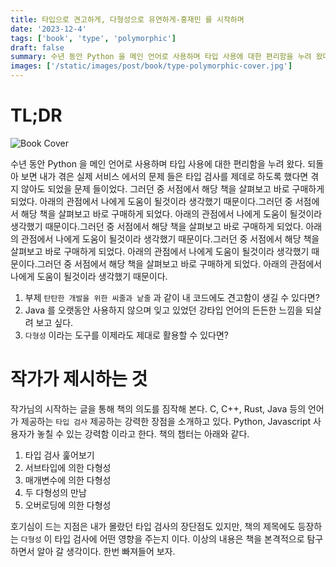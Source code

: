 ```yaml
---
title: 타입으로 견고하게, 다형성으로 유연하게-홍재민 를 시작하며
date: '2023-12-4'
tags: ['book', 'type', 'polymorphic']
draft: false 
summary: 수년 동안 Python 을 메인 언어로 사용하며 타입 사용에 대한 편리함을 누려 왔다. 되돌아 보면 내가 겪은 실제 서비스 에서의 문제 들은 타입 검사를 제데로 하도록 했다면 겪지 않아도 되었을 문제 들이었다. 그러던 중 서점에서 해당 책을 살펴보고 바로 구매하게 되었다. 아래의 관점에서 나에게 도움이 될것이라 생각했기 때문이다.
images: ['/static/images/post/book/type-polymorphic-cover.jpg']
---
```



# TL;DR

![Book Cover](/static/images/post/book/type-polymorphic-cover.jpg)

수년 동안 Python 을 메인 언어로 사용하며 타입 사용에 대한 편리함을 누려 왔다. 되돌아 보면 내가 겪은 실제 서비스 에서의 문제 들은 타입 검사를 제데로 하도록 했다면 겪지 않아도 되었을 문제 들이었다. 그러던 중 서점에서 해당 책을 살펴보고 바로 구매하게 되었다. 아래의 관점에서 나에게 도움이 될것이라 생각했기 때문이다.그러던 중 서점에서 해당 책을 살펴보고 바로 구매하게 되었다. 아래의 관점에서 나에게 도움이 될것이라 생각했기 때문이다.그러던 중 서점에서 해당 책을 살펴보고 바로 구매하게 되었다. 아래의 관점에서 나에게 도움이 될것이라 생각했기 때문이다.그러던 중 서점에서 해당 책을 살펴보고 바로 구매하게 되었다. 아래의 관점에서 나에게 도움이 될것이라 생각했기 때문이다.그러던 중 서점에서 해당 책을 살펴보고 바로 구매하게 되었다. 아래의 관점에서 나에게 도움이 될것이라 생각했기 때문이다.

1. 부제 `탄탄한 개발을 위한 씨줄과 낱줄` 과 같이 내 코드에도 견고함이 생길 수 있다면?
2. Java 를 오랫동안 사용하지 않으며 잊고 있었던 강타입 언어의 든든한 느낌을 되살려 보고 싶다.
3. `다형성` 이라는 도구를 이제라도 제대로 활용할 수 있다면?

# 작가가 제시하는 것

작가님의 시작하는 글을 통해 책의 의도를 짐작해 본다. C, C++, Rust, Java 등의 언어가 제공하는 `타입 검사` 제공하는 강력한 장점을 소개하고 있다. Python, Javascript 사용자가 놓칠 수 있는 강력함 이라고 한다. 책의 챕터는 아래와 같다.

1. 타입 검사 훑어보기
2. 서브타입에 의한 다형성
3. 매개변수에 의한 다형성
4. 두 다형성의 만남
5. 오버로딩에 의한 다형성

호기심이 드는 지점은 내가 몰랐던 타입 검사의 장단점도 있지만, 책의 제목에도 등장하는 `다형성` 이 타입 검사에 어떤 영향을 주는지 이다. 이상의 내용은 책을 본격적으로 탐구하면서 알아 갈 생각이다. 한번 빠져들어 보자.
